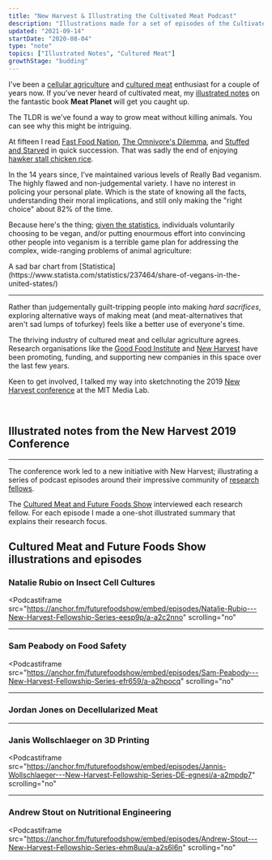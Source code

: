 ```yaml
---
title: "New Harvest & Illustrating the Cultivated Meat Podcast"
description: "Illustrations made for a set of episodes of the Cultivated Meat podcast"
updated: "2021-09-14"
startDate: "2020-08-04"
type: "note"
topics: ["Illustrated Notes", "Cultured Meat"]
growthStage: "budding"
---
```



I've been a [cellular agriculture](https://www.new-harvest.org/cell_ag_101) and [cultured meat](https://en.wikipedia.org/wiki/Cultured_meat) enthusiast for a couple of years now. If you've never heard of cultivated meat, my [illustrated notes](/meat-planet) on the fantastic book **Meat Planet** will get you caught up.

The TLDR is we've found a way to grow meat without killing animals. You can see why this might be intriguing.

At fifteen I read [Fast Food Nation](https://www.librarything.com/work/3735), [The Omnivore's Dilemma](https://www.librarything.com/work/504173), and [Stuffed and Starved](https://www.librarything.com/work/3657642) in quick succession. That was sadly the end of enjoying [hawker stall chicken rice](https://theculturetrip.com/asia/singapore/articles/a-brief-history-of-hainanese-chicken-rice-singapores-national-dish/).

In the 14 years since, I've maintained various levels of Really Bad veganism. <Footnote idName={1}>The highly flawed and non-judgemental variety. I have no interest in policing your personal plate. </Footnote> Which is the state of knowing all the facts, understanding their moral implications, and still only making the "right choice" about 82% of the time.

Because here's the thing; [given the statistics](https://www.statista.com/statistics/237464/share-of-vegans-in-the-united-states/), individuals voluntarily choosing to be vegan, and/or putting enourmous effort into convincing other people into veganism is a terrible game plan for addressing the complex, wide-ranging problems of animal agriculture:

<RemoteImage
	width="700px"
	alt="Statistic: Do you consider yourself to be vegan? | Statista"
	src="https://www.statista.com/graphic/1/237464/share-of-vegans-in-the-united-states.jpg"
/>

<Subtext>
	A sad bar chart from
	[Statistica](https://www.statista.com/statistics/237464/share-of-vegans-in-the-united-states/)
</Subtext>

---

Rather than judgementally guilt-tripping people into making _hard sacrifices_, exploring alternative ways of making meat (and meat-alternatives that aren't sad lumps of tofurkey) feels like a better use of everyone's time.

The thriving industry of cultured meat and cellular agriculture agrees. Research organisations like the [Good Food Institute](https://www.gfi.org/) and [New Harvest](https://www.new-harvest.org/) have been promoting, funding, and supporting new companies in this space over the last few years.

Keen to get involved, I talked my way into sketchnoting the 2019 [New Harvest conference](/newharvest2019) at the MIT Media Lab.

<br />

## Illustrated notes from the New Harvest 2019 Conference

<TwoColumn>

<RemoteImage
	alt="illustrated notes on biotechnology and fisheries"
	src="https://res.cloudinary.com/dg3gyk0gu/image/upload/c_scale,f_auto,q_auto:best,w_800/v1589845700/maggieappleton.com/new-harvest-2019/NH_10-Sullivan.png"
/>

<RemoteImage
	alt="illustrated notes on decellularized plant scaffolds"
	src="https://res.cloudinary.com/dg3gyk0gu/image/upload/c_scale,f_auto,q_auto:best,w_800/v1589845680/maggieappleton.com/new-harvest-2019/NH_1-CampuzanoArtboard-1.png"
/>

<RemoteImage
	alt="illustrated notes on engaging people with cultivated meat by being transparent and clearly labelling food"
	src="https://res.cloudinary.com/dg3gyk0gu/image/upload/c_scale,f_auto,q_auto:best,w_800/v1589845696/maggieappleton.com/new-harvest-2019/NH_5-Arceolo.png"
/>

<RemoteImage
	alt="illustrated notes in cellular changes in proteins"
	src="https://res.cloudinary.com/dg3gyk0gu/image/upload/c_scale,f_auto,q_auto:best,w_800/v1589845711/maggieappleton.com/new-harvest-2019/NH_11-CoxArtboard-1.png"
/>

</TwoColumn>

---

The conference work led to a new initiative with New Harvest; illustrating a series of podcast episodes around their impressive community of [research fellows](https://www.new-harvest.org/current_research_projects).

The [Cultured Meat and Future Foods Show](https://anchor.fm/futurefoodshow/) interviewed each research fellow. For each episode I made a one-shot illustrated summary that explains their research focus.

## Cultured Meat and Future Foods Show illustrations and episodes

### Natalie Rubio on Insect Cell Cultures

<RemoteImage
	width="880px"
	alt=""
	src="https://res.cloudinary.com/dg3gyk0gu/image/upload/c_scale,f_auto,q_auto:best,w_990/v1596579655/maggieappleton.com/notes/new-harvest-podcast/NH1_Rubio_Full.png"
/>

<Podcastiframe
	src="https://anchor.fm/futurefoodshow/embed/episodes/Natalie-Rubio---New-Harvest-Fellowship-Series-eesp9p/a-a2c2nno"
	scrolling="no"
></Podcastiframe>

---

### Sam Peabody on Food Safety

<RemoteImage
	width="880px"
	alt=""
	src="https://res.cloudinary.com/dg3gyk0gu/image/upload/c_scale,f_auto,q_auto:best,w_990/v1596579662/maggieappleton.com/notes/new-harvest-podcast/NH2_Peabody_Full.png"
/>

<Podcastiframe
	src="https://anchor.fm/futurefoodshow/embed/episodes/Sam-Peabody---New-Harvest-Fellowship-Series-efr659/a-a2hpocq"
	scrolling="no"
></Podcastiframe>

---

### Jordan Jones on Decellularized Meat

<RemoteImage
	width="880px"
	alt=""
	src="https://res.cloudinary.com/dg3gyk0gu/image/upload/c_scale,f_auto,q_auto:best,w_990/v1596579667/maggieappleton.com/notes/new-harvest-podcast/NH3_Jones_Full.png"
/>

<Podcastiframe
	src="https://anchor.fm/futurefoodshow/embed/episodes/Jordan-Jones---New-Harvest-Fellowship-Series-ege5pl/a-a2l5264"
	scrolling="no"
/>

---

### Janis Wollschlaeger on 3D Printing

<RemoteImage
	width="880px"
	alt=""
	src="https://res.cloudinary.com/dg3gyk0gu/image/upload/c_scale,f_auto,q_auto:best,w_990/v1596579671/maggieappleton.com/notes/new-harvest-podcast/NH4_Jannis_Full.png"
/>

<Podcastiframe
	src="https://anchor.fm/futurefoodshow/embed/episodes/Jannis-Wollschlaeger---New-Harvest-Fellowship-Series-DE-egnesi/a-a2mpdp7"
	scrolling="no"
></Podcastiframe>

---

### Andrew Stout on Nutritional Engineering

<RemoteImage
	width="880px"
	alt=""
	src="https://res.cloudinary.com/dg3gyk0gu/image/upload/c_scale,f_auto,q_auto:best,w_990/v1596579677/maggieappleton.com/notes/new-harvest-podcast/NH5_Stout_Full.png"
/>

<Podcastiframe
	src="https://anchor.fm/futurefoodshow/embed/episodes/Andrew-Stout---New-Harvest-Fellowship-Series-ehm8uu/a-a2s6l6n"
	scrolling="no"
></Podcastiframe>
